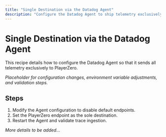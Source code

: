 ```yaml
---
title: "Single Destination via the Datadog Agent"
description: "Configure the Datadog Agent to ship telemetry exclusively to PlayerZero."
---
```


# Single Destination via the Datadog Agent

This recipe details how to configure the Datadog Agent so that it sends all telemetry exclusively to PlayerZero.

*Placeholder for configuration changes, environment variable adjustments, and validation steps.*

## Steps

1. Modify the Agent configuration to disable default endpoints.
2. Set the PlayerZero endpoint as the sole destination.
3. Restart the Agent and validate trace ingestion.

*More details to be added…*

